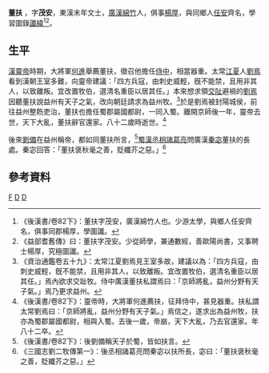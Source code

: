 '''董扶''' {{BD|？年||？年||catIdx=D}}，字'''茂安'''，東漢末年文士，[[廣漢|廣漢]][[綿竹|綿竹]]人，俱事[[楊厚|楊厚]]，與同鄉人[[任安_(东汉)|任安]]齊名，學習圖錄[[讖緯|讖緯]]<ref>《後漢書/卷82下》：董扶字茂安，廣漢綿竹人也。少游太學，與鄉人任安齊名，俱事同郡楊厚，學圖讖。</ref><ref>《益部耆舊傳》曰：董扶字茂安。少從師學，兼通數經，善歐陽尚書，又事聘士楊厚，究極圖讖。</ref>。

==生平==
[[漢靈帝|漢靈帝]]時期，大將軍[[何進|何進]]舉薦董扶，徵召他擔任[[侍中|侍中]]，相當器重。太常[[江夏|江夏]]人[[劉焉_(益州牧)|劉焉]]看到漢朝王室多難，向靈帝建議：「四方兵寇，由刺史威輕，旣不能禁，且用非其人，以致離叛。宜改置牧伯，選清名重臣以居其任。」本來想求領[[交阯|交阯]]避禍的[[劉焉_(益州牧)|劉焉]]因聽董扶說益州有天子之氣，改向朝廷請求為益州牧。<ref>《資治通鑑卷五十九》：太常江夏劉焉見王室多故，建議以為：「四方兵寇，由刺史威輕，旣不能禁，且用非其人，以致離叛。宜改置牧伯，選清名重臣以居其任。」焉內欲求交趾牧。侍中廣漢董扶私謂焉曰：「京師將亂，益州分野有天子氣。」焉乃更求益州。</ref>於是劉焉被封陽城侯，前往益州整飭吏治，董扶也擔任蜀郡屬國都尉，一同入蜀。離開京師後一年，靈帝去世，天下大亂，董扶辭官還家。八十二歲時逝世。<ref>《後漢書/卷82下》：靈帝時，大將軍何進薦扶，征拜侍中，甚見器重。扶私謂太常劉焉曰：「京師將亂，益州分野有天子氣。」焉信之，遂求出為益州牧，扶亦為蜀郡屬國都尉，相與入蜀。去後一歲，帝崩，天下大亂，乃去官還家。年八十二卒。</ref>

後來[[劉備|劉備]]在益州稱帝，都如同董扶所言，<ref>《後漢書/卷82下》：後劉備稱天子於蜀，皆如扶言。</ref>[[蜀漢|蜀漢]][[丞相|丞相]][[諸葛亮|諸葛亮]]問廣漢[[秦宓|秦宓]]董扶的長處。秦宓回答：「董扶褒秋毫之善，貶纖芥之惡。」<ref>《三國志劉二牧傳第一》：後丞相諸葛亮問秦宓以扶所長，宓曰：「董扶褒秋毫之善，貶纖芥之惡。」</ref>

==參考資料==
[[Category:董姓|F]]
[[Category:東漢政治人物|D]]
[[Category:東漢侍中|D]]